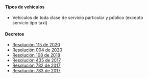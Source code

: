 #### Tipos de vehículos

- Vehículos de toda clase de servicio particular y público (excepto servicio tipo taxi)

#### Decretos

- [Resolución 115 de 2020](https://www.transitobucaramanga.gov.co/resolucion/archivos/115-05-2020.pdf)
- [Resolución 004 de 2020](https://transitobucaramanga.gov.co/resolucion/archivos/004-01-2020.PDF)
- [Resolución 108 de 2018](http://transitobucaramanga.gov.co/resolucion/archivos/108-03-2018.pdf)
- [Resolución 435 de 2017](http://transitobucaramanga.gov.co/resolucion/archivos/435-08-2017.pdf)
- [Resolución 782 de 2017](http://transitobucaramanga.gov.co/resolucion/archivos/782-12-2017.pdf)
- [Resolución 783 de 2017](http://transitobucaramanga.gov.co/resolucion/archivos/783-12-2017.pdf)
